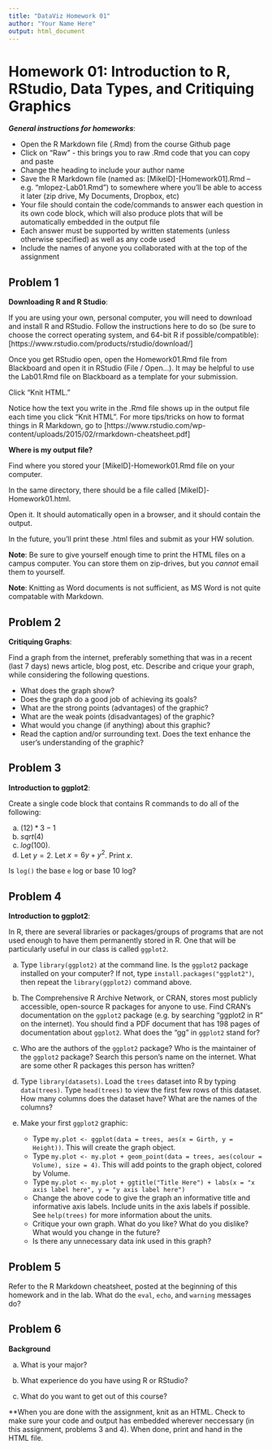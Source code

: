 ```yaml
---
title: "DataViz Homework 01"
author: "Your Name Here"
output: html_document
---
```


#  Homework 01:  Introduction to R, RStudio, Data Types, and Critiquing Graphics

***General instructions for homeworks***: 

+  Open the R Markdown file (.Rmd) from the course Github page
+  Click on "Raw" - this brings you to raw .Rmd code that you can copy and paste
+  Change the heading to include your author name
+  Save the R Markdown file (named as:  [MikeID]-[Homework01].Rmd -- e.g. "mlopez-Lab01.Rmd") to somewhere where you'll be able to access it later (zip drive, My Documents, Dropbox, etc)
+  Your file should contain the code/commands to answer each question in its own code block, which will also produce plots that will be automatically embedded in the output file
+  Each answer must be supported by written statements (unless otherwise specified) as well as any code used
+  Include the names of anyone you collaborated with at the top of the assignment


##  Problem 1

**Downloading R and R Studio**:  

If you are using your own, personal computer, you will need to download and install R and RStudio.  Follow the instructions here to do so (be sure to choose the correct operating system, and 64-bit R if possible/compatible):  [https://www.rstudio.com/products/rstudio/download/]

Once you get RStudio open, open the Homework01.Rmd file from Blackboard and open it in RStudio (File / Open...).  It may be helpful to use the Lab01.Rmd file on Blackboard as a template for your submission.  

Click "Knit HTML."

Notice how the text you write in the .Rmd file shows up in the output file each time you click "Knit HTML".  For more tips/tricks on how to format things in R Markdown, go to [https://www.rstudio.com/wp-content/uploads/2015/02/rmarkdown-cheatsheet.pdf]

**Where is my output file?**

Find where you stored your [MikeID]-Homework01.Rmd file on your computer.  

In the same directory, there should be a file called [MikeID]-Homework01.html.  

Open it.  It should automatically open in a browser, and it should contain the output.  

In the future, you'll print these .html files and submit as your HW solution. 

**Note**: Be sure to give yourself enough time to print the HTML files on a campus computer. You can store them on zip-drives, but you *cannot* email them to yourself.

**Note**: Knitting as Word documents is not sufficient, as MS Word is not quite compatable with Markdown.


##  Problem 2

**Critiquing Graphs**:

Find a graph from the internet, preferably something that was in a recent (last 7 days) news article, blog post, etc.  Describe and crique your graph, while considering the following questions. 

+  What does the graph show?
+  Does the graph do a good job of achieving its goals?
+  What are the strong points (advantages) of the graphic?
+  What are the weak points (disadvantages) of the graphic?
+  What would you change (if anything) about this graphic?
+  Read the caption and/or surrounding text.  Does the text enhance the user's understanding of the graphic?


## Problem 3

**Introduction to ggplot2**:  

Create a single code block that contains R commands to do all of the following:

a.  $(12)*3 - 1$
b.  $sqrt(4)$
c.  $log(100)$. 
d.  Let $y = 2$.  Let $x = 6y + y^2$.  Print $x$.

Is `log()` the base `e` log or base 10 log?


##  Problem 4

**Introduction to ggplot2**:  

In R, there are several libraries or packages/groups of programs that are not used enough to have them permanently stored in R.  One that will be particularly useful in our class is called `ggplot2`.

a.  Type `library(ggplot2)` at the command line.  Is the `ggplot2` package installed on your computer?  If not, type `install.packages("ggplot2")`, then repeat the `library(ggplot2)` command above.

b.  The Comprehensive R Archive Network, or CRAN, stores most publicly accessible, open-source R packages for anyone to use.  Find CRAN's documentation on the `ggplot2` package (e.g. by searching "ggplot2 in R" on the internet).  You should find a PDF document that has 198 pages of documentation about `ggplot2`.  What does the "gg" in `ggplot2` stand for?

c.  Who are the authors of the `ggplot2` package?  Who is the maintainer of the `ggplot2` package?  Search this person's name on the internet.  What are some other R packages this person has written?

d. Type `library(datasets)`. Load the `trees` dataset into R by typing `data(trees)`.  Type `head(trees)` to view the first few rows of this dataset.  How many columns does the dataset have?  What are the names of the columns?

e. Make your first `ggplot2` graphic:  

    +  Type `my.plot <- ggplot(data = trees, aes(x = Girth, y = Height))`.  This will create the graph object.
    +  Type `my.plot <- my.plot + geom_point(data = trees, aes(colour = Volume), size = 4)`.  This will add points to the graph object, colored by Volume.
    +  Type `my.plot <- my.plot + ggtitle("Title Here") + labs(x = "x axis label here", y = "y axis label here")`
    +  Change the above code to give the graph an informative title and informative axis labels.  Include units in the axis labels if possible.  See `help(trees)` for more information about the units.
    +  Critique your own graph.  What do you like?  What do you dislike?  What would you change in the future?
    +  Is there any unnecessary data ink used in this graph?

##  Problem 5

Refer to the R Markdown cheatsheet, posted at the beginning of this homework and in the lab. What do the `eval`, `echo`, and `warning` messages do?

##  Problem 6

**Background**


a.  What is your major? 

b.  What experience do you have using R or RStudio?

c.  What do you want to get out of this course? 

**When you are done with the assignment, knit as an HTML. Check to make sure your code and output has embedded wherever neccessary (in this assignment, problems 3 and 4). When done, print and hand in the HTML file.